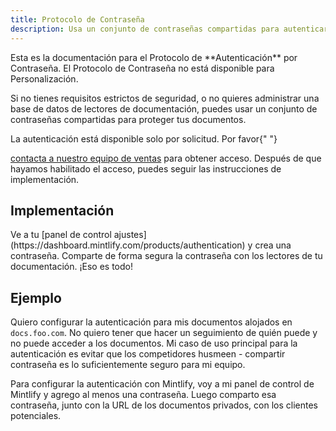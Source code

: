 ```yaml
---
title: Protocolo de Contraseña
description: Usa un conjunto de contraseñas compartidas para autenticar usuarios
---
```


<Info>
  Esta es la documentación para el Protocolo de **Autenticación** por Contraseña. El Protocolo de Contraseña no está disponible para Personalización.
</Info>

Si no tienes requisitos estrictos de seguridad, o no quieres administrar una base de datos de lectores de documentación, puedes usar un conjunto de contraseñas compartidas para proteger tus documentos.

<Note>
  La autenticación está disponible solo por solicitud. Por favor{" "}

  <a href="mailto:sales@mintlify.com">contacta a nuestro equipo de ventas</a> para obtener acceso. Después de que hayamos habilitado el acceso, puedes seguir las instrucciones de implementación.
</Note>

## Implementación

<Steps>
  <Step title="Add a password">
    Ve a tu [panel de control
    ajustes](https://dashboard.mintlify.com/products/authentication) y crea
    una contraseña.
  </Step>

  <Step title="Share your password">
    Comparte de forma segura la contraseña con los lectores de tu documentación. ¡Eso es todo!
  </Step>
</Steps>

## Ejemplo

Quiero configurar la autenticación para mis documentos alojados en `docs.foo.com`. No quiero
tener que hacer un seguimiento de quién puede y no puede acceder a los documentos. Mi caso de uso principal para
la autenticación es evitar que los competidores husmeen - compartir contraseña es lo suficientemente
seguro para mi equipo.

Para configurar la autenticación con Mintlify, voy a mi panel de control de Mintlify y agrego al
menos una contraseña. Luego comparto esa contraseña, junto con la URL de los documentos privados,
con los clientes potenciales.
